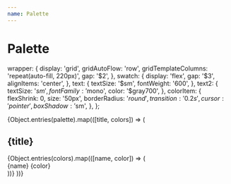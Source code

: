```yaml
---
name: Palette
---
```



# Palette

  wrapper: {
    display: 'grid',
    gridAutoFlow: 'row',
    gridTemplateColumns: 'repeat(auto-fill, 220px)',
    gap: '$2',
  },
  swatch: {
    display: 'flex',
    gap: '$3',
    alignItems: 'center',
  },
  text: {
    textSize: '$sm',
    fontWeight: '600',
  },
  text2: {
    textSize: '$sm',
    fontFamily: '$mono',
    color: '$gray700',
  },
  colorItem: {
    flexShrink: 0,
    size: '50px',
    borderRadius: '$round',
    transition: '0.2s',
    cursor: 'pointer',
    boxShadow: '$sm',
  },
};

<Box>
  {Object.entries(palette).map(([title, colors]) => (
    <React.Fragment key={title}>
      <h2>{title}</h2>
      <Box css={styles.wrapper}>
        {Object.entries(colors).map(([name, color]) => (
          <Box css={styles.swatch} key={name}>
            <Box css={{ ...styles.colorItem, bc: name }} />
            <div>
              <Box css={styles.text}>{name}</Box>
              <Box css={styles.text2}>{color}</Box>
            </div>
          </Box>
        ))}
      </Box>
    </React.Fragment>
  ))}
</Box>
